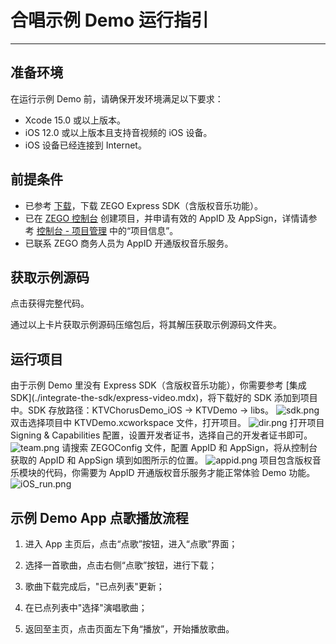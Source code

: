 # 合唱示例 Demo 运行指引

- - -

## 准备环境

在运行示例 Demo 前，请确保开发环境满足以下要求：

- Xcode 15.0 或以上版本。
- iOS 12.0 或以上版本且支持音视频的 iOS 设备。
- iOS 设备已经连接到 Internet。

## 前提条件

- 已参考 [下载](./../downloads.mdx)，下载 ZEGO Express SDK（含版权音乐功能）。
- 已在 [ZEGO 控制台](https://console.zego.im) 创建项目，并申请有效的 AppID 及 AppSign，详情请参考 [控制台 - 项目管理](/console/project-info) 中的“项目信息”。
- 已联系 ZEGO 商务人员为 AppID 开通版权音乐服务。

## 获取示例源码

<Card title="示例源码" href="https://artifact-demo.zego.im/downloads/KTV_demo/KTVChorusDemo_Express_iOS.zip" target="_blank">点击获得完整代码。</Card>

通过以上卡片获取示例源码压缩包后，将其解压获取示例源码文件夹。

## 运行项目

<Steps>
<Step title="添加 SDK">
由于示例 Demo 里没有 Express SDK（含版权音乐功能），你需要参考 [集成 SDK](./integrate-the-sdk/express-video.mdx)，将下载好的 SDK 添加到项目中。SDK 存放路径：KTVChorusDemo_iOS -> KTVDemo -> libs。
<Frame width="512" height="auto" >
  <img src="https://doc-media.zego.im/sdk-doc/Pics/ktv/sdk.png" alt="sdk.png" />
</Frame>
</Step>
<Step title="打开项目">
双击选择项目中 KTVDemo.xcworkspace 文件，打开项目。

<Frame width="512" height="auto" >
  <img src="https://doc-media.zego.im/sdk-doc/Pics/ktv/dir.png" alt="dir.png"/>
</Frame>
</Step>
<Step title="设置开发者证书">
打开项目 Signing & Capabilities 配置，设置开发者证书，选择自己的开发者证书即可。

<Frame width="512" height="auto" >
  <img src="https://doc-media.zego.im/sdk-doc/Pics/ktv/team.png" alt="team.png"/>
</Frame>
</Step>
<Step title="设置 AppID">
请搜索 ZEGOConfig 文件，配置 AppID 和 AppSign，将从控制台获取的 AppID 和 AppSign 填到如图所示的位置。

<Frame width="512" height="auto" >
  <img src="https://doc-media.zego.im/sdk-doc/Pics/ktv/appid.png" alt="appid.png"/>
</Frame>
</Step>
<Step title="运行">
<Note title="说明">
项目包含版权音乐模块的代码，你需要为 AppID 开通版权音乐服务才能正常体验 Demo 功能。
</Note>

<Frame width="512" height="auto" >
  <img src="https://doc-media.zego.im/sdk-doc/Pics/ktv/iOS_run.png" alt="iOS_run.png"/>
</Frame>
</Step>
</Steps>

## 示例 Demo App 点歌播放流程

1. 进入 App 主页后，点击“点歌”按钮，进入“点歌”界面；

2. 选择一首歌曲，点击右侧“点歌”按钮，进行下载；

3. 歌曲下载完成后，"已点列表"更新；

4. 在已点列表中"选择"演唱歌曲；

5. 返回至主页，点击页面左下角“播放”，开始播放歌曲。
